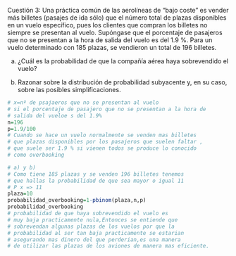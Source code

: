 Cuestión 3: Una práctica común de las aerolíneas de “bajo coste” 
es vender más billetes (pasajes de ida sólo) que el número total
de plazas disponibles en un vuelo específico, pues los clientes 
que compran los billetes no siempre se presentan al vuelo. 
Supóngase que el porcentaje de pasajeros que no se presentan a 
la hora de salida del vuelo es del 1.9 %. Para un vuelo 
determinado con 185 plazas, se vendieron un total de 196 billetes.

a) ¿Cuál es la probabilidad de que la compañía aérea haya sobrevendido
el vuelo?

b) Razonar sobre la distribución de probabilidad subyacente y, 
en su caso, sobre las posibles simplificaciones. 

```{r}
# x=nº de psajaeros que no se presentan al vuelo 
# si el porcentaje de pasajero que no se presentan a la hora de 
# salida del vueloe s del 1.9%
n=196
p=1.9/100
# Cuando se hace un vuelo normalmente se venden mas billetes
# que plazas disponibles por los pasajeros que suelen faltar ,
# que suele ser 1.9 % si vienen todos se produce lo conocido 
# como overbooking 

# a) y b) 
# Como tiene 185 plazas y se venden 196 billetes tenemos 
# que hallas la probabilidad de que sea mayor o igual 11
# P x => 11
plaza=10
probabilidad_overbooking=1-pbinom(plaza,n,p)
probabilidad_overbooking
# probabilidad de que haya sobrevendido el vuelo es 
# muy baja practicamente nula,Entonces se entiende que 
# sobrevendan algunas plazas de los vuelos por que la 
# probabilidad al ser tan baja practicamente se estarian 
# asegurando mas dinero del que perderian,es una manera 
# de utilizar las plazas de los aviones de manera mas eficiente.

```

